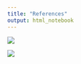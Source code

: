 ```yaml
---
title: "References"
output: html_notebook
---
```



![](./images/error_analysis_encyclopedia.jpg)



![](./images/ranges_applicability_correlations.jpg)




